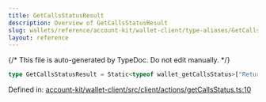 ```yaml
---
title: GetCallsStatusResult
description: Overview of GetCallsStatusResult
slug: wallets/reference/account-kit/wallet-client/type-aliases/GetCallsStatusResult
layout: reference
---
```


{/* This file is auto-generated by TypeDoc. Do not edit manually. */}

```ts
type GetCallsStatusResult = Static<typeof wallet_getCallsStatus>["ReturnType"];
```

Defined in: [account-kit/wallet-client/src/client/actions/getCallsStatus.ts:10](https://github.com/alchemyplatform/aa-sdk/blob/ad165355d980f9a16dd388088895bfc851df8656/account-kit/wallet-client/src/client/actions/getCallsStatus.ts#L10)
